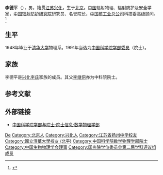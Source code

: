 '''李德平'''（{{bd|1926年|11月4日|||l}}），男，籍贯[[江苏|江苏]][[兴化市|兴化]]，生于[[北京|北京]]，[[中华人民共和国|中国]]辐射物理、辐射防护及安全学家，[[中国辐射防护研究院|中国辐射防护研究院]]研究员、名誉院长，[[中国核工业总公司|中国核工业总公司]]科技委高级顾问。<ref>{{Cite book|title=核化生防护大辞典|author=中国人民解放军总参谋部兵种部防化编研室编; 刘汉鼎主编|publisher=上海辞书出版社|year=2000|isbn=|location=上海|pages=}}</ref>

== 生平 ==
1948年毕业于[[清华大学|清华大学]]物理系。1991年当选为[[中国科学院学部委员|中国科学院学部委员]]（院士）。

== 家族 ==
李德平是[[兴化李氏|兴化李氏]]家族的成员。其父[[李继侗|李继侗]]亦为中科院院士。

== 参考文献 ==
{{reflist}}

== 外部链接 ==
* [https://web.archive.org/web/20120308190537/http://sourcedb.cas.cn/sourcedb_ad_cas/zw2/ysxx/sxwlxb/ 中国科学院学部与院士·院士信息·数学物理学部]

{{中国科学院数学物理学部院士}}
{{国务院学位委员会第二届学科评议组/工学}}
{{兴化八大家}}
{{Navboxes
| title  = 李德平在[[中国生物物理学会|中国生物物理学会]]的职务
| list1  =
{{中国生物物理学会第一届理事会}}
}}

{{Authority control}}

{{DEFAULTSORT:Li李}}
[[Category:李姓|De]]
[[Category:北京人|Category:北京人]]
[[Category:兴化人|Category:兴化人]]
[[Category:江苏省扬州中学校友|Category:江苏省扬州中学校友]]
[[Category:國立清華大學校友_(北平)|Category:國立清華大學校友 (北平)]]
[[Category:中国科学院数学物理学部院士|Category:中国科学院数学物理学部院士]]
[[Category:中国生物物理学会理事|Category:中国生物物理学会理事]]
[[Category:国务院学位委员会第二届学科评议组成员|Category:国务院学位委员会第二届学科评议组成员]]


{{中国科学家小作品}}